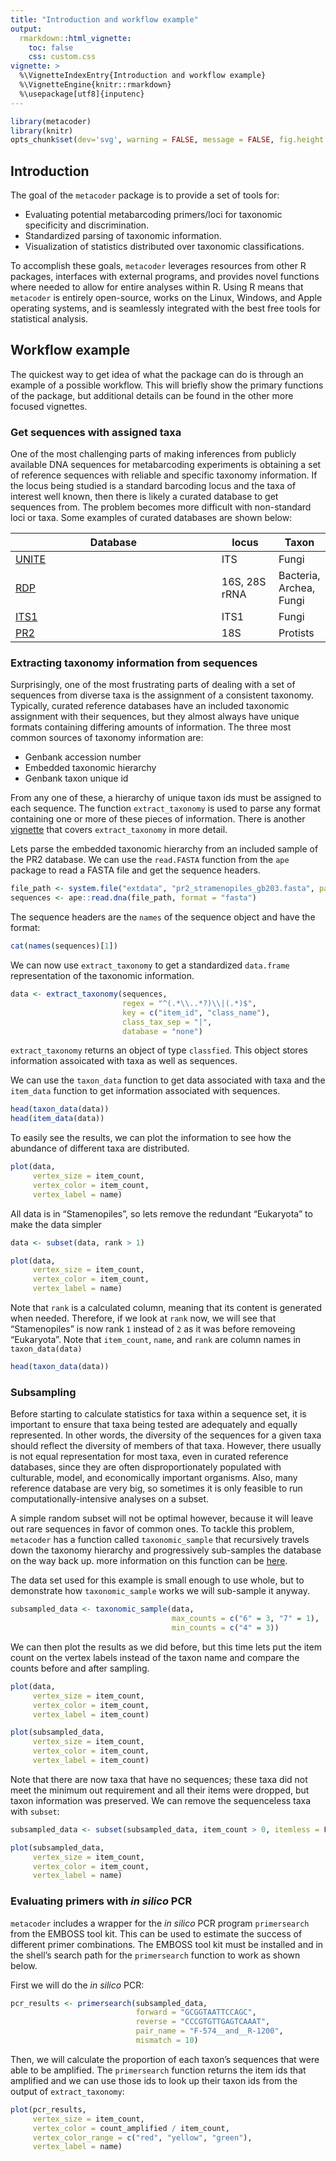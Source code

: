 ```yaml
---
title: "Introduction and workflow example"
output: 
  rmarkdown::html_vignette:
    toc: false
    css: custom.css
vignette: >
  %\VignetteIndexEntry{Introduction and workflow example}
  %\VignetteEngine{knitr::rmarkdown}
  %\usepackage[utf8]{inputenc}
---
```


```r
library(metacoder)
library(knitr)
opts_chunk$set(dev='svg', warning = FALSE, message = FALSE, fig.height = 7, fig.width = 7, eval = FALSE)
```

## Introduction

The goal of the `metacoder` package is to provide a set of tools for:

* Evaluating potential metabarcoding primers/loci for taxonomic specificity and discrimination.
* Standardized parsing of taxonomic information.
* Visualization of statistics distributed over taxonomic classifications.

To accomplish these goals, `metacoder` leverages resources from other R packages, interfaces with external programs, and provides novel functions where needed to allow for entire analyses within R.
Using R means that `metacoder` is entirely open-source,  works on the Linux, Windows, and Apple operating systems, and is seamlessly integrated with the best free tools for statistical analysis. 

## Workflow example

The quickest way to get idea of what the package can do is through an example of a possible workflow. 
This will briefly show the primary functions of the package, but additional details can be found in the other more focused vignettes. 

### Get sequences with assigned taxa

One of the most challenging parts of making inferences from publicly available DNA sequences for metabarcoding experiments is obtaining a set of reference sequences with reliable and specific taxonomy information. 
If the locus being studied is a standard barcoding locus and the taxa of interest well known, then there is likely a curated database to get sequences from. 
The problem becomes more difficult with non-standard loci or taxa. 
Some examples of curated databases are shown below:


Database                                        | locus         | Taxon
----------------------------------------------- | ------------- | ------------
[UNITE](https://unite.ut.ee)                    | ITS           | Fungi  
[RDP](http://rdp.cme.msu.edu/index.jsp)         | 16S, 28S rRNA | Bacteria, Archea, Fungi
[ITS1](http://itsonedb.ba.itb.cnr.it:8080/ITS1) | ITS1          | Fungi
[PR2](http://ssu-rrna.org/pr2)                  | 18S           | Protists



### Extracting taxonomy information from sequences

Surprisingly, one of the most frustrating parts of dealing with a set of sequences from diverse taxa is the assignment of a consistent taxonomy. 
Typically, curated reference databases have an included taxonomic assignment with their sequences, but they almost always have unique formats containing differing amounts of information.
The three most common sources of taxonomy information are:

* Genbank accession number
* Embedded taxonomic hierarchy
* Genbank taxon unique id

From any one of these, a hierarchy of unique taxon ids must be assigned to each sequence.
The function `extract_taxonomy` is used to parse any format containing one or more of these pieces of information.
There is another [vignette](extracting_taxonomy_information_from_sequence_headers.html) that covers `extract_taxonomy` in more detail. 

Lets parse the embedded taxonomic hierarchy from an included sample of the PR2 database. 
We can use the `read.FASTA` function from the `ape` package to read a FASTA file and get the sequence headers. 

```r
file_path <- system.file("extdata", "pr2_stramenopiles_gb203.fasta", package = "metacoder")
sequences <- ape::read.dna(file_path, format = "fasta")
```

The sequence headers are the `names` of the sequence object and have the format:

```r
cat(names(sequences)[1])
```

We can now use `extract_taxonomy` to get a standardized `data.frame` representation of the taxonomic information.

```r
data <- extract_taxonomy(sequences,
                         regex = "^(.*\\..*?)\\|(.*)$",
                         key = c("item_id", "class_name"),
                         class_tax_sep = "|",
                         database = "none")
```

`extract_taxonomy` returns an object of type `classfied`.
This object stores information assoicated with taxa as well as sequences.

We can use the `taxon_data` function to get data associated with taxa and the `item_data` function to get information associated with sequences. 

```r
head(taxon_data(data))
head(item_data(data))
```

To easily see the results, we can plot the information to see how the abundance of different taxa are distributed. 

```r
plot(data,
     vertex_size = item_count,
     vertex_color = item_count,
     vertex_label = name)
```

All data is in "Stamenopiles", so lets remove the redundant "Eukaryota" to make the data simpler

```r
data <- subset(data, rank > 1)
```

```r
plot(data,
     vertex_size = item_count,
     vertex_color = item_count,
     vertex_label = name)
```

Note that `rank` is a calculated column, meaning that its content is generated when needed.
Therefore, if we look at `rank` now, we will see that "Stamenopiles" is now rank `1` instead of `2` as it was before removeing "Eukaryota".
Note that `item_count`, `name`, and `rank` are column names in `taxon_data(data)`

```r
head(taxon_data(data))
```

### Subsampling

Before starting to calculate statistics for taxa within a sequence set, it is important to ensure that taxa being tested are adequately and equally represented. 
In other words, the diversity of the sequences for a given taxa should reflect the diversity of members of that taxa. 
However, there usually is not equal representation for most taxa, even in curated reference databases, since they are often disproportionately populated with culturable, model, and economically important organisms. 
Also, many reference database are very big, so sometimes it is only feasible to run computationally-intensive analyses on a subset. 

A simple random subset will not be optimal however, because it will leave out rare sequences in favor of common ones. 
To tackle this problem, `metacoder` has a function called `taxonomic_sample` that recursively travels down the taxonomy hierarchy and progressively sub-samples the database on the way back up. more information on this function can be [here](creating_a_taxonomically_balanced_reference_sequence_set.html).

The data set used for this example is small enough to use whole, but to demonstrate how `taxonomic_sample` works we will sub-sample it anyway.

```r
subsampled_data <- taxonomic_sample(data,
                                    max_counts = c("6" = 3, "7" = 1),
                                    min_counts = c("4" = 3))
```

We can then plot the results as we did before, but this time lets put the item count on the vertex labels instead of the taxon name and compare the counts before and after sampling.

```r
plot(data,
     vertex_size = item_count,
     vertex_color = item_count,
     vertex_label = item_count)
```


```r
plot(subsampled_data,
     vertex_size = item_count,
     vertex_color = item_count,
     vertex_label = item_count)
```

Note that there are now taxa that have no sequences; these taxa did not meet the minimum out requirement and all their items were dropped, but taxon information was preserved. 
We can remove the sequenceless taxa with `subset`:

```r
subsampled_data <- subset(subsampled_data, item_count > 0, itemless = FALSE) 
```

```r
plot(subsampled_data,
     vertex_size = item_count,
     vertex_color = item_count,
     vertex_label = name)
```


### Evaluating primers with *in silico* PCR

`metacoder` includes a wrapper for the *in silico* PCR program `primersearch` from the EMBOSS tool kit.
This can be used to estimate the success of different primer combinations.
The EMBOSS tool kit must be installed and in the shell's search path for the `primersearch` function to work as shown below. 

First we will do the *in silico* PCR:


```r
pcr_results <- primersearch(subsampled_data,
                            forward = "GCGGTAATTCCAGC",
                            reverse = "CCCGTGTTGAGTCAAAT",
                            pair_name = "F-574__and__R-1200",
                            mismatch = 10)
```

Then, we will calculate the proportion of each taxon's sequences that were able to be amplified. 
The `primersearch` function returns the item ids that amplified and we can use those ids to look up their taxon ids from the output of `extract_taxonomy`:

```r
plot(pcr_results,
     vertex_size = item_count,
     vertex_color = count_amplified / item_count,
     vertex_color_range = c("red", "yellow", "green"),
     vertex_label = name)
```


